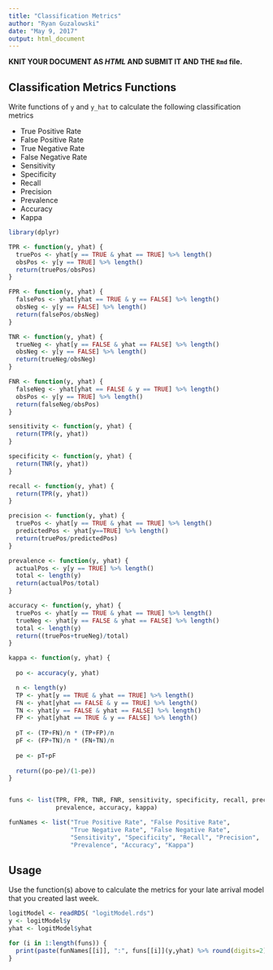 ```yaml
---
title: "Classification Metrics"
author: "Ryan Guzalowski"
date: "May 9, 2017"
output: html_document
---
```


**KNIT YOUR DOCUMENT AS *HTML* AND SUBMIT IT AND THE `Rmd` file.** 
 

## Classification Metrics Functions 

Write functions of `y` and `y_hat` to calculate the following classification metrics

* True Positive Rate  
* False Positive Rate
* True Negative Rate  
* False Negative Rate 
* Sensitivity 
* Specificity 
* Recall 
* Precision
* Prevalence 
* Accuracy
* Kappa

```r

library(dplyr)

TPR <- function(y, yhat) {
  truePos <- yhat[y == TRUE & yhat == TRUE] %>% length()
  obsPos <- y[y == TRUE] %>% length()
  return(truePos/obsPos)
}

FPR <- function(y, yhat) {
  falsePos <- yhat[yhat == TRUE & y == FALSE] %>% length()
  obsNeg <- y[y == FALSE] %>% length()
  return(falsePos/obsNeg)
}

TNR <- function(y, yhat) {
  trueNeg <- yhat[y == FALSE & yhat == FALSE] %>% length()
  obsNeg <- y[y == FALSE] %>% length()
  return(trueNeg/obsNeg)
}

FNR <- function(y, yhat) {
  falseNeg <- yhat[yhat == FALSE & y == TRUE] %>% length()
  obsPos <- y[y == TRUE] %>% length()
  return(falseNeg/obsPos)
}

sensitivity <- function(y, yhat) {
  return(TPR(y, yhat))
}

specificity <- function(y, yhat) {
  return(TNR(y, yhat))
}

recall <- function(y, yhat) {
  return(TPR(y, yhat))
}

precision <- function(y, yhat) {
  truePos <- yhat[y == TRUE & yhat == TRUE] %>% length()
  predictedPos <- yhat[y==TRUE] %>% length()
  return(truePos/predictedPos)
}

prevalence <- function(y, yhat) {
  actualPos <- y[y == TRUE] %>% length()
  total <- length(y)
  return(actualPos/total)
}

accuracy <- function(y, yhat) {
  truePos <- yhat[y == TRUE & yhat == TRUE] %>% length()
  trueNeg <- yhat[y == FALSE & yhat == FALSE] %>% length()
  total <- length(y)
  return((truePos+trueNeg)/total)
}

kappa <- function(y, yhat) {
  
  po <- accuracy(y, yhat)

  n <- length(y)
  TP <- yhat[y == TRUE & yhat == TRUE] %>% length()
  FN <- yhat[yhat == FALSE & y == TRUE] %>% length()
  TN <- yhat[y == FALSE & yhat == FALSE] %>% length()
  FP <- yhat[yhat == TRUE & y == FALSE] %>% length()
  
  pT <- (TP+FN)/n * (TP+FP)/n
  pF <- (FP+TN)/n * (FN+TN)/n
  
  pe <- pT+pF
  
  return((po-pe)/(1-pe))
}


funs <- list(TPR, FPR, TNR, FNR, sensitivity, specificity, recall, precision,
             prevalence, accuracy, kappa)

funNames <- list("True Positive Rate", "False Positive Rate",
                 "True Negative Rate", "False Negative Rate",
                 "Sensitivity", "Specificity", "Recall", "Precision",
                 "Prevalence", "Accuracy", "Kappa")

```


## Usage 

Use the function(s) above to calculate the metrics for your late arrival model that
you created last week. 

```r

logitModel <- readRDS( "logitModel.rds")
y <- logitModel$y
yhat <- logitModel$yhat

for (i in 1:length(funs)) {
  print(paste(funNames[[i]], ":", funs[[i]](y,yhat) %>% round(digits=2)))
}

```